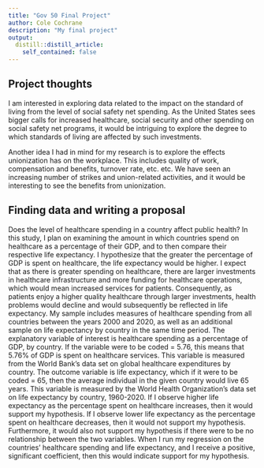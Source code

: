 ```yaml
---
title: "Gov 50 Final Project"
author: Cole Cochrane
description: "My final project"
output:
  distill::distill_article:
    self_contained: false
---
```




## Project thoughts

I am interested in exploring data related to the impact on the standard of living from the level of social safety net spending. As the United States sees bigger calls for increased healthcare, social security and other spending on social safety net programs, it would be intriguing to explore the degree to which standards of living are affected by such investments.

Another idea I had in mind for my research is to explore the effects unionization has on the workplace. This includes quality of work, compensation and benefits, turnover rate, etc. etc. We have seen an increasing number of strikes and union-related activities, and it would be interesting to see the benefits from unionization.

## Finding data and writing a proposal

Does the level of healthcare spending in a country affect public health? In this study, I plan on examining the amount in which countries spend on healthcare as a percentage of their GDP, and to then compare their respective life expectancy. I hypothesize that the greater the percentage of GDP is spent on healthcare, the life expectancy would be higher. I expect that as there is greater spending on healthcare, there are larger investments in healthcare infrastructure and more funding for healthcare operations, which would  mean increased services for patients. Consequently, as patients enjoy a higher quality healthcare through larger investments, health problems would decline and would subsequently be reflected in life expectancy. My sample includes measures of healthcare spending from all countries between the years 2000 and 2020, as well as an additional sample on life expectancy by country in the same time period. The explanatory variable of interest is healthcare spending as a percentage of GDP, by country. If the variable were to be coded = 5.76, this means that 5.76% of GDP is spent on healthcare services. This variable is measured from the World Bank's data set on global healthcare expenditures by country. The outcome variable is life expectancy, which if it were to be coded = 65, then the average individual in the given country would live 65 years. This variable is measured by the World Health Organization's data set on life expectancy by country, 1960-2020. If I observe higher life expectancy as the percentage spent on healthcare increases, then it would support my hypothesis. If I observe lower life expectancy as the percentage spent on healthcare decreases, then it would not support my hypothesis. Furthermore, it would also not support my hypothesis if there were to be no relationship between the two variables. When I run my regression on the countries' healthcare spending and life expectancy, and I receive a positive, significant coefficient, then this would indicate support for my hypothesis.  


